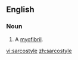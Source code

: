 ==English==

===Noun===
{{en-noun}}

# {{context|muscle|obsolete|lang=en}} A [[myofibril]].

[[vi:sarcostyle]]
[[zh:sarcostyle]]